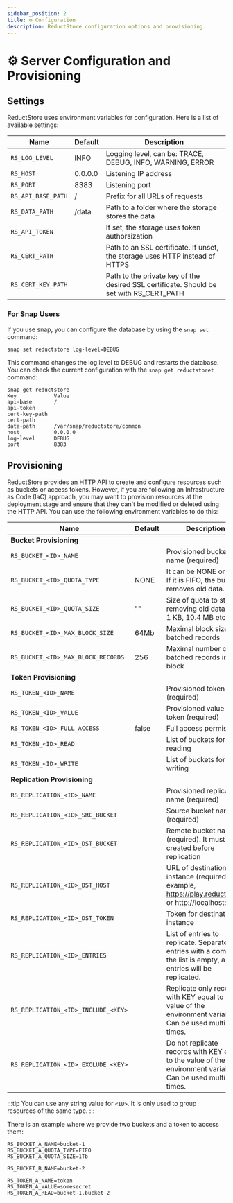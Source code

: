 ```yaml
---
sidebar_position: 2
title: ⚙ Configuration
description: ReductStore configuration options and provisioning.
---
```


<head>
  <link rel="canonical" href="https://www.reduct.store/docs/configuration" />
</head>

# ⚙ Server Configuration and Provisioning

## Settings

ReductStore uses environment variables for configuration. Here is a list of available settings:

| Name               | Default | Description                                                                             |
| ------------------ | ------- | --------------------------------------------------------------------------------------- |
| `RS_LOG_LEVEL`     | INFO    | Logging level, can be: TRACE, DEBUG, INFO, WARNING, ERROR                               |
| `RS_HOST`          | 0.0.0.0 | Listening IP address                                                                    |
| `RS_PORT`          | 8383    | Listening port                                                                          |
| `RS_API_BASE_PATH` | /       | Prefix for all URLs of requests                                                         |
| `RS_DATA_PATH`     | /data   | Path to a folder where the storage stores the data                                      |
| `RS_API_TOKEN`     |         | If set, the storage uses token authorsization                                           |
| `RS_CERT_PATH`     |         | Path to an SSL certificate. If unset, the storage uses HTTP instead of HTTPS            |
| `RS_CERT_KEY_PATH` |         | Path to the private key of the desired SSL certificate. Should be set with RS_CERT_PATH |

### For Snap Users

If you use snap, you can configure the database by using the `snap set` command:

```
snap set reductstore log-level=DEBUG
```

This command changes the log level to DEBUG and restarts the database. You can check the current configuration with the `snap get reductstoret` command:

```
snap get reductstore
Key            Value
api-base       /
api-token
cert-key-path
cert-path
data-path      /var/snap/reductstore/common
host           0.0.0.0
log-level      DEBUG
port           8383
```

## Provisioning

ReductStore provides an HTTP API to create and configure resources such as buckets or access tokens. However, if you are following an Infrastructure as Code (IaC) approach, you may want to provision resources at the deployment stage and ensure that they can't be modified or deleted using the HTTP API. You can use the following environment variables to do this:

| Name                                | Default | Description                                                                                                        |
| ----------------------------------- | ------- | ------------------------------------------------------------------------------------------------------------------ |
| **Bucket Provisioning**             |         |                                                                                                                    |
| `RS_BUCKET_<ID>_NAME`               |         | Provisioned bucket name (required)                                                                                 |
| `RS_BUCKET_<ID>_QUOTA_TYPE`         | NONE    | It can be NONE or FIFO. If it is FIFO, the bucket removes old data.                                                |
| `RS_BUCKET_<ID>_QUOTA_SIZE`         | ""      | Size of quota to start removing old data e.g. 1 KB, 10.4 MB etc.                                                   |
| `RS_BUCKET_<ID>_MAX_BLOCK_SIZE`     | 64Mb    | Maximal block size for batched records                                                                             |
| `RS_BUCKET_<ID>_MAX_BLOCK_RECORDS`  | 256     | Maximal number of batched records in a block                                                                       |
| **Token Provisioning**              |         |                                                                                                                    |
| `RS_TOKEN_<ID>_NAME`                |         | Provisioned token name (required)                                                                                  |
| `RS_TOKEN_<ID>_VALUE`               |         | Provisioned value of token (required)                                                                              |
| `RS_TOKEN_<ID>_FULL_ACCESS`         | false   | Full access permission                                                                                             |
| `RS_TOKEN_<ID>_READ`                |         | List of buckets for reading                                                                                        |
| `RS_TOKEN_<ID>_WRITE`               |         | List of buckets for writing                                                                                        |
| **Replication Provisioning**        |         |                                                                                                                    |
| `RS_REPLICATION_<ID>_NAME`          |         | Provisioned replication name (required)                                                                            |
| `RS_REPLICATION_<ID>_SRC_BUCKET`    |         | Source bucket name (required)                                                                                      |
| `RS_REPLICATION_<ID>_DST_BUCKET`    |         | Remote bucket name (required). It must be created before replication                                               |
| `RS_REPLICATION_<ID>_DST_HOST`      |         | URL of destination instance (required). For example, https://play.reduct.store or http://localhost:8383            |
| `RS_REPLICATION_<ID>_DST_TOKEN`     |         | Token for destination instance                                                                                     |
| `RS_REPLICATION_<ID>_ENTRIES`       |         | List of entries to replicate. Separate entries with a comma. If the list is empty, all entries will be replicated. |
| `RS_REPLICATION_<ID>_INCLUDE_<KEY>` |         | Replicate only records with KEY equal to the value of the environment variable. Can be used multiple times.        |
| `RS_REPLICATION_<ID>_EXCLUDE_<KEY>` |         | Do not replicate records with KEY equal to the value of the environment variable. Can be used multiple times.      |

:::tip
You can use any string value for `<ID>`. It is only used to group resources of the same type.
:::

&#x20;There is an example where we provide two buckets and a token to access them:

```
RS_BUCKET_A_NAME=bucket-1
RS_BUCKET_A_QUOTA_TYPE=FIFO
RS_BUCKET_A_QUOTA_SIZE=1Tb

RS_BUCKET_B_NAME=bucket-2

RS_TOKEN_A_NAME=token
RS_TOKEN_A_VALUE=somesecret
RS_TOKEN_A_READ=bucket-1,bucket-2
```
